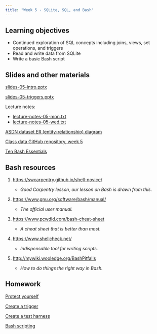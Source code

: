 ```yaml
---
title: "Week 5 - SQLite, SQL, and Bash"
---
```


## Learning objectives

-   Continued exploration of SQL concepts including joins, views, set operations, and triggers
-   Read and write data from SQLite
-   Write a basic Bash script

## Slides and other materials

[slides-05-intro.pptx](slides-05-intro.pptx)

[slides-05-triggers.pptx](slides-05-triggers.pptx)

Lecture notes:

-   [lecture-notes-05-mon.txt](lecture-notes-05-mon.txt)
-   [lecture-notes-05-wed.txt](lecture-notes-05-wed.txt)

[ASDN dataset ER (entity-relationship) diagram](asdn-er-diagram.png)

[Class data GitHub repository, week 5](https://github.com/UCSB-Library-Research-Data-Services/bren-meds213-spring-2023-class-data/tree/main/week5)

[Ten Bash Essentials](bash-essentials.qmd)

## Bash resources

1.  <https://swcarpentry.github.io/shell-novice/>

    -   *Good Carpentry lesson, our lesson on Bash is drawn from this.*

2.  <https://www.gnu.org/software/bash/manual/>

    -   *The official user manual.*

3.  <https://www.pcwdld.com/bash-cheat-sheet>

    -   *A cheat sheet that is better than most.*

4.  <https://www.shellcheck.net/>

    -   *Indispensable tool for writing scripts.*

5.  <http://mywiki.wooledge.org/BashPitfalls>

    -   *How to do things the right way in Bash.*

## Homework

[Protect yourself](hw-05-1.qmd)

[Create a trigger](hw-05-2.qmd)

[Create a test harness](hw-05-3.qmd)

[Bash scripting](hw-05-4.qmd)
